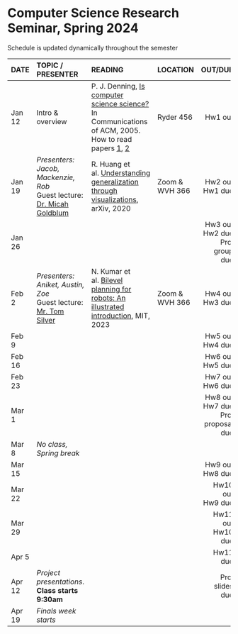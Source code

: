 <h1> Computer Science Research Seminar, Spring 2024 </h1>
Schedule is updated dynamically throughout the semester
</br>

<font size="3">

| DATE        | TOPIC / PRESENTER |READING           |LOCATION |      OUT/DUE |
| ------   |:------------------|:---------------------------------|:------| --------:| 
| Jan 12 | Intro & overview |  P. J. Denning, [Is computer science science?](http://denninginstitute.com/pjd/PUBS/CACMcols/cacmJul07.pdf) In Communications of ACM, 2005.</br>How to read papers [1](https://dl.acm.org/citation.cfm?id=1595493), [2](https://dl.acm.org/citation.cfm?id=1273458)        | Ryder 456 |  Hw1 out |
| Jan 19 |  *Presenters:</br> Jacob, Mackenzie, Rob*</br>Guest lecture:</br>[Dr. Micah Goldblum](https://goldblum.github.io/) | R. Huang et al. [Understanding generalization through visualizations](https://arxiv.org/abs/1906.03291), arXiv, 2020 |  Zoom &</br>WVH 366|  Hw2 out </br> Hw1 due    |
| Jan 26  |    |      |   |  Hw3 out </br> Hw2 due</br>Proj group due   |
| Feb 2  | *Presenters:</br> Aniket, Austin, Zoe*</br>Guest lecture:</br>[Mr. Tom Silver](https://web.mit.edu/tslvr/www/) | N. Kumar et al. [Bilevel planning for robots: An illustrated introduction](https://lis.csail.mit.edu/bilevel-planning-for-robots-an-illustrated-introduction/), MIT, 2023 |  Zoom &</br>WVH 366 |  Hw4 out</br>Hw3 due     |
| Feb 9  | | | |  Hw5 out</br>Hw4 due     |
| Feb 16 | | | |  Hw6 out</br>Hw5 due |
| Feb 23 | | | |  Hw7 out</br>Hw6 due   |
| Mar 1  | | | |  Hw8 out</br>Hw7 due</br>Proj proposal due     |
| Mar 8  | *No class, Spring break* |  |   |       |
| Mar 15 | | | |  Hw9 out</br>Hw8 due  |
| Mar 22 | | | |  Hw10 out</br>Hw9 due   |
| Mar 29 | | | |  Hw11 out</br>Hw10 due | 
| Apr 5  | | | |  Hw11 due | 
| Apr 12 |   *Project presentations*.</br> **Class starts 9:30am**  |    |            |  Proj slides due  |
| Apr 19 | *Finals week starts*  |            |  |  |
</font>






